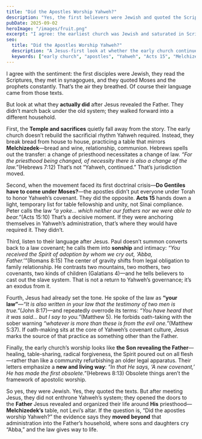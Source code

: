 ```yaml
---
title: "Did the Apostles Worship Yahweh?"
description: "Yes, the first believers were Jewish and quoted the Scriptures. But watch what they actually did with temple, law, and priesthood once Jesus revealed the Father."
pubDate: 2025-09-02
heroImage: "/images/fruit.png"
excerpt: "I agree: the earliest church was Jewish and saturated in Scripture. But after Jesus, they did not return to Yahweh’s legal system—they moved into the Father’s house under a different priesthood."
seo:
  title: "Did the Apostles Worship Yahweh?"
  description: "A Jesus-first look at whether the early church continued Yahweh’s system or followed the Father Jesus revealed—through Acts, the councils, and the Melchizedek shift."
  keywords: ["early church", "apostles", "Yahweh", "Acts 15", "Melchizedek priesthood", "new covenant", "law vs grace"]
---
```


I agree with the sentiment: the first disciples were Jewish, they read the Scriptures, they met in synagogues, and they quoted Moses and the prophets constantly. That’s the air they breathed. Of course their language came from those texts.

But look at what they **actually did** after Jesus revealed the Father. They didn’t march back under the old system; they walked forward into a different household.

First, the **Temple and sacrifices** quietly fall away from the story. The early church doesn’t rebuild the sacrificial rhythm Yahweh required. Instead, they break bread from house to house, practicing a table that mirrors **Melchizedek**—bread and wine, relationship, communion. Hebrews spells out the transfer: a change of priesthood necessitates a change of law. *“For the priesthood being changed, of necessity there is also a change of the law.”*(Hebrews 7:12) That’s not “Yahweh, continued.” That’s jurisdiction moved.

Second, when the movement faced its first doctrinal crisis—**Do Gentiles have to come under Moses?**—the apostles didn’t put everyone under Torah to honor Yahweh’s covenant. They did the opposite. **Acts 15** hands down a light, temporary list for table fellowship and unity, not Sinai compliance. Peter calls the law *“a yoke… which neither our fathers nor we were able to bear.”*(Acts 15:10) That’s a decisive moment. If they were anchoring themselves in Yahweh’s administration, that’s where they would have required it. They didn’t.

Third, listen to their language after Jesus. Paul doesn’t summon converts back to a law covenant; he calls them into **sonship** and intimacy: *“You received the Spirit of adoption by whom we cry out, ‘Abba, Father.’”*(Romans 8:15) The center of gravity shifts from legal obligation to family relationship. He contrasts two mountains, two mothers, two covenants, two kinds of children (Galatians 4)—and he tells believers to cast out the slave system. That is not a return to Yahweh’s governance; it’s an exodus from it.

Fourth, Jesus had already set the tone. He spoke of the law as **“your law”**—*“It is also written in your law that the testimony of two men is true.”*(John 8:17)—and repeatedly overrode its terms: *“You have heard that it was said… but I say to you.”*(Matthew 5). He forbids oath-taking with the sober warning *“whatever is more than these is from the evil one.”*(Matthew 5:37). If oath-making sits at the core of Yahweh’s covenant culture, Jesus marks the source of that practice as something other than the Father.

Finally, the early church’s worship looks like **the Son revealing the Father**—healing, table-sharing, radical forgiveness, the Spirit poured out on all flesh—rather than like a community refurbishing an older legal apparatus. Their letters emphasize a **new and living way**: *“In that He says, ‘A new covenant,’ He has made the first obsolete.”*(Hebrews 8:13) Obsolete things aren’t the framework of apostolic worship.

So yes, they were Jewish. Yes, they quoted the texts. But after meeting Jesus, they did not enthrone Yahweh’s system; they opened the doors to the **Father** Jesus revealed and organized their life around **His** priesthood—**Melchizedek’s** table, not Levi’s altar. If the question is, “Did the apostles worship Yahweh?” the evidence says they **moved beyond** that administration into the Father’s household, where sons and daughters cry “Abba,” and the law gives way to life.
